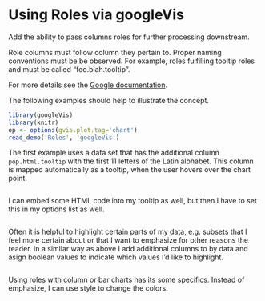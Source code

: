 <!--
%\VignetteEngine{knitr::knitr}
%\VignetteIndexEntry{Examples from the googleVis package}
-->
# Using Roles via googleVis

Add the ability to pass columns roles for further processing downstream.

Role columns must follow column they pertain to.  Proper naming
conventions must be be observed.  For example, roles fulfilling tooltip
roles and must be called "foo.blah.tooltip".

For more details see the [Google documentation](https://developers.google.com/chart/interactive/docs/roles).

The following examples should help to illustrate the concept. 

```r
library(googleVis)
library(knitr)
op <- options(gvis.plot.tag='chart')
read_demo('Roles', 'googleVis')
```
The first example uses a data set that has the additional column
`pop.html.tooltip` with the first 11 letters of the Latin alphabet.
This column is mapped automatically as a tooltip, when the user hovers 
over the chart point.
```r
```
I can embed some HTML code into my tooltip as well, but then I have to
set this in my options list as well.
```r
```
Often it is helpful to highlight certain parts of my data, e.g.
subsets that I feel more certain about or that I want to emphasize for 
other reasons the reader. 
In a similar way as above I add additional columns to by data
and asign boolean values to indicate which values I'd like to highlight.
```r
```

Using roles with column or bar charts has its some specifics.
Instead of emphasize, I can use style to change the colors.
```r
```

```r
```

```r
```
